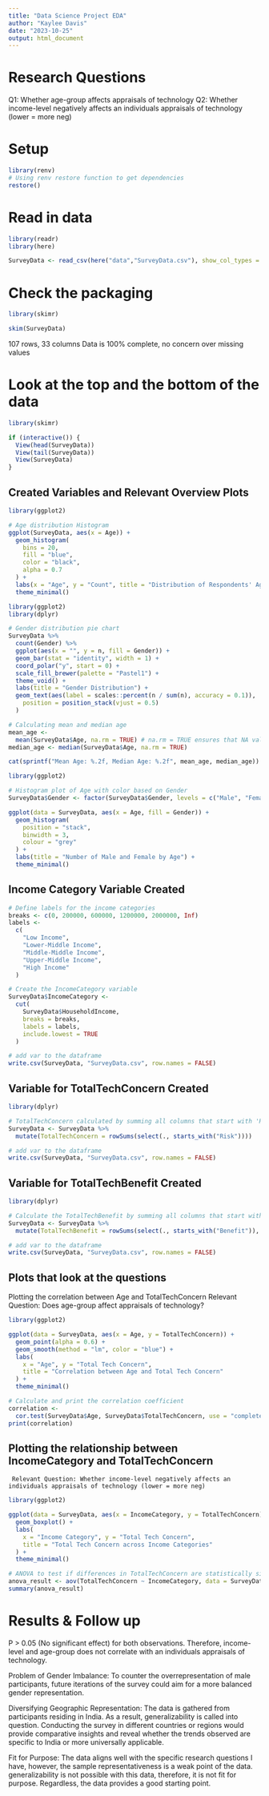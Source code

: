 ---
title: "Data Science Project EDA"
author: "Kaylee Davis"
date: "2023-10-25"
output: html_document
---

# Research Questions #
    
Q1: Whether age-group affects appraisals of technology
Q2: Whether income-level negatively affects an individuals appraisals of technology (lower = more neg)

# Setup # 

```{r}
library(renv)
# Using renv restore function to get dependencies 
restore()
```

# Read in data #
```{r}
library(readr)
library(here)

SurveyData <- read_csv(here("data","SurveyData.csv"), show_col_types = FALSE)
```

# Check the packaging #
```{r}
library(skimr)

skim(SurveyData)
```

107 rows, 33 columns 
Data is 100% complete, no concern over missing values 


# Look at the top and the bottom of the data #
```{r}
library(skimr)

if (interactive()) {
  View(head(SurveyData))
  View(tail(SurveyData))
  View(SurveyData)
}
```



## Created Variables and Relevant Overview Plots ##
```{r}
library(ggplot2)

# Age distribution Histogram
ggplot(SurveyData, aes(x = Age)) +
  geom_histogram(
    bins = 20,
    fill = "blue",
    color = "black",
    alpha = 0.7
  ) +
  labs(x = "Age", y = "Count", title = "Distribution of Respondents' Age") +
  theme_minimal()
```

```{r}
library(ggplot2)
library(dplyr)

# Gender distribution pie chart
SurveyData %>%
  count(Gender) %>%
  ggplot(aes(x = "", y = n, fill = Gender)) +
  geom_bar(stat = "identity", width = 1) +
  coord_polar("y", start = 0) +
  scale_fill_brewer(palette = "Pastel1") +
  theme_void() +
  labs(title = "Gender Distribution") +
  geom_text(aes(label = scales::percent(n / sum(n), accuracy = 0.1)),
    position = position_stack(vjust = 0.5)
  )
```


```{r}
# Calculating mean and median age
mean_age <-
  mean(SurveyData$Age, na.rm = TRUE) # na.rm = TRUE ensures that NA values are removed
median_age <- median(SurveyData$Age, na.rm = TRUE)

cat(sprintf("Mean Age: %.2f, Median Age: %.2f", mean_age, median_age))
```

```{r}
library(ggplot2)

# Histogram plot of Age with color based on Gender
SurveyData$Gender <- factor(SurveyData$Gender, levels = c("Male", "Female"))

ggplot(data = SurveyData, aes(x = Age, fill = Gender)) +
  geom_histogram(
    position = "stack",
    binwidth = 3,
    colour = "grey"
  ) +
  labs(title = "Number of Male and Female by Age") +
  theme_minimal()
```


## Income Category Variable Created ##
```{r}
# Define labels for the income categories
breaks <- c(0, 200000, 600000, 1200000, 2000000, Inf)
labels <-
  c(
    "Low Income",
    "Lower-Middle Income",
    "Middle-Middle Income",
    "Upper-Middle Income",
    "High Income"
  )

# Create the IncomeCategory variable
SurveyData$IncomeCategory <-
  cut(
    SurveyData$HouseholdIncome,
    breaks = breaks,
    labels = labels,
    include.lowest = TRUE
  )

# add var to the dataframe
write.csv(SurveyData, "SurveyData.csv", row.names = FALSE)
```


## Variable for TotalTechConcern Created ##
```{r}
library(dplyr)

# TotalTechConcern calculated by summing all columns that start with 'Risk'
SurveyData <- SurveyData %>%
  mutate(TotalTechConcern = rowSums(select(., starts_with("Risk"))))

# add var to the dataframe
write.csv(SurveyData, "SurveyData.csv", row.names = FALSE)
```

## Variable for TotalTechBenefit Created ##
```{r}
library(dplyr)

# Calculate the TotalTechBenefit by summing all columns that start with 'Benefit'
SurveyData <- SurveyData %>%
  mutate(TotalTechBenefit = rowSums(select(., starts_with("Benefit")), na.rm = TRUE))

# add var to the dataframe
write.csv(SurveyData, "SurveyData.csv", row.names = FALSE)
```


## Plots that look at the questions ##

Plotting the correlation between Age and TotalTechConcern
    Relevant Question: Does age-group affect appraisals of technology?

```{r}
library(ggplot2)

ggplot(data = SurveyData, aes(x = Age, y = TotalTechConcern)) +
  geom_point(alpha = 0.6) +
  geom_smooth(method = "lm", color = "blue") +
  labs(
    x = "Age", y = "Total Tech Concern",
    title = "Correlation between Age and Total Tech Concern"
  ) +
  theme_minimal()

# Calculate and print the correlation coefficient
correlation <-
  cor.test(SurveyData$Age, SurveyData$TotalTechConcern, use = "complete.obs") # use handles missing values
print(correlation)
```
 


## Plotting the relationship between IncomeCategory and TotalTechConcern ##
     Relevant Question: Whether income-level negatively affects an individuals appraisals of technology (lower = more neg)
    
```{r}
library(ggplot2)

ggplot(data = SurveyData, aes(x = IncomeCategory, y = TotalTechConcern)) +
  geom_boxplot() +
  labs(
    x = "Income Category", y = "Total Tech Concern",
    title = "Total Tech Concern across Income Categories"
  ) +
  theme_minimal()

# ANOVA to test if differences in TotalTechConcern are statistically significant across IncomeCategory
anova_result <- aov(TotalTechConcern ~ IncomeCategory, data = SurveyData)
summary(anova_result)
```
# Results & Follow up 

P > 0.05 (No significant effect) for both observations. Therefore, income-level and age-group does not correlate with an individuals appraisals of technology. 

Problem of Gender Imbalance: To counter the overrepresentation of male participants, future iterations of the survey could aim for a more balanced gender representation.

Diversifying Geographic Representation: The data is gathered from participants residing in India. As a result, generalizability is called into question. Conducting the survey in different countries or regions would provide comparative insights and reveal whether the trends observed are specific to India or more universally applicable. 

Fit for Purpose: The data aligns well with the specific research questions I have, however, the sample representativeness is a weak point of the data. generalizability is not possible with this data, therefore, it is not fit for purpose. Regardless, the data provides a good starting point.  





